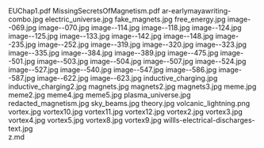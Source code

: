     
<EmbedFile src={PDF_EUChap1_pdf} className="w-full md:w-[24rem] md:h-[36rem] float-right sm:m-1 sm:ml-4">
	EUChap1.pdf
</EmbedFile>
<EmbedFile src={PDF_MissingSecretsOfMagnetism_pdf} className="w-full md:w-[24rem] md:h-[36rem] float-left sm:m-1 sm:mr-4">
	MissingSecretsOfMagnetism.pdf
</EmbedFile>
<PopImage className="float-right clear-right sm:m-1 sm:ml-4" src={JPG_ar_earlymayawriting_combo_jpg} alt="ar-earlymayawriting-combo.jpg">
	ar-earlymayawriting-combo.jpg
</PopImage>
<PopImage className="float-left clear-left sm:m-1 sm:mr-4" src={JPG_electric_universe_jpg} alt="electric_universe.jpg">
	electric_universe.jpg
</PopImage>
<PopImage className="float-right clear-right sm:m-1 sm:ml-4" src={JPG_fake_magnets_jpg} alt="fake_magnets.jpg">
	fake_magnets.jpg
</PopImage>
<PopImage className="float-left clear-left sm:m-1 sm:mr-4" src={JPG_free_energy_jpg} alt="free_energy.jpg">
	free_energy.jpg
</PopImage>
<PopImage className="float-right clear-right sm:m-1 sm:ml-4" src={JPG_image__069_jpg} alt="image--069.jpg">
	image--069.jpg
</PopImage>
<PopImage className="float-left clear-left sm:m-1 sm:mr-4" src={JPG_image__070_jpg} alt="image--070.jpg">
	image--070.jpg
</PopImage>
<PopImage className="float-right clear-right sm:m-1 sm:ml-4" src={JPG_image__114_jpg} alt="image--114.jpg">
	image--114.jpg
</PopImage>
<PopImage className="float-left clear-left sm:m-1 sm:mr-4" src={JPG_image__118_jpg} alt="image--118.jpg">
	image--118.jpg
</PopImage>
<PopImage className="float-right clear-right sm:m-1 sm:ml-4" src={JPG_image__124_jpg} alt="image--124.jpg">
	image--124.jpg
</PopImage>
<PopImage className="float-left clear-left sm:m-1 sm:mr-4" src={JPG_image__125_jpg} alt="image--125.jpg">
	image--125.jpg
</PopImage>
<PopImage className="float-right clear-right sm:m-1 sm:ml-4" src={JPG_image__133_jpg} alt="image--133.jpg">
	image--133.jpg
</PopImage>
<PopImage className="float-left clear-left sm:m-1 sm:mr-4" src={JPG_image__142_jpg} alt="image--142.jpg">
	image--142.jpg
</PopImage>
<PopImage className="float-right clear-right sm:m-1 sm:ml-4" src={JPG_image__148_jpg} alt="image--148.jpg">
	image--148.jpg
</PopImage>
<PopImage className="float-left clear-left sm:m-1 sm:mr-4" src={JPG_image__235_jpg} alt="image--235.jpg">
	image--235.jpg
</PopImage>
<PopImage className="float-right clear-right sm:m-1 sm:ml-4" src={JPG_image__252_jpg} alt="image--252.jpg">
	image--252.jpg
</PopImage>
<PopImage className="float-left clear-left sm:m-1 sm:mr-4" src={JPG_image__319_jpg} alt="image--319.jpg">
	image--319.jpg
</PopImage>
<PopImage className="float-right clear-right sm:m-1 sm:ml-4" src={JPG_image__320_jpg} alt="image--320.jpg">
	image--320.jpg
</PopImage>
<PopImage className="float-left clear-left sm:m-1 sm:mr-4" src={JPG_image__323_jpg} alt="image--323.jpg">
	image--323.jpg
</PopImage>
<PopImage className="float-right clear-right sm:m-1 sm:ml-4" src={JPG_image__335_jpg} alt="image--335.jpg">
	image--335.jpg
</PopImage>
<PopImage className="float-left clear-left sm:m-1 sm:mr-4" src={JPG_image__384_jpg} alt="image--384.jpg">
	image--384.jpg
</PopImage>
<PopImage className="float-right clear-right sm:m-1 sm:ml-4" src={JPG_image__389_jpg} alt="image--389.jpg">
	image--389.jpg
</PopImage>
<PopImage className="float-left clear-left sm:m-1 sm:mr-4" src={JPG_image__475_jpg} alt="image--475.jpg">
	image--475.jpg
</PopImage>
<PopImage className="float-right clear-right sm:m-1 sm:ml-4" src={JPG_image__501_jpg} alt="image--501.jpg">
	image--501.jpg
</PopImage>
<PopImage className="float-left clear-left sm:m-1 sm:mr-4" src={JPG_image__503_jpg} alt="image--503.jpg">
	image--503.jpg
</PopImage>
<PopImage className="float-right clear-right sm:m-1 sm:ml-4" src={JPG_image__504_jpg} alt="image--504.jpg">
	image--504.jpg
</PopImage>
<PopImage className="float-left clear-left sm:m-1 sm:mr-4" src={JPG_image__507_jpg} alt="image--507.jpg">
	image--507.jpg
</PopImage>
<PopImage className="float-right clear-right sm:m-1 sm:ml-4" src={JPG_image__524_jpg} alt="image--524.jpg">
	image--524.jpg
</PopImage>
<PopImage className="float-left clear-left sm:m-1 sm:mr-4" src={JPG_image__527_jpg} alt="image--527.jpg">
	image--527.jpg
</PopImage>
<PopImage className="float-right clear-right sm:m-1 sm:ml-4" src={JPG_image__540_jpg} alt="image--540.jpg">
	image--540.jpg
</PopImage>
<PopImage className="float-left clear-left sm:m-1 sm:mr-4" src={JPG_image__547_jpg} alt="image--547.jpg">
	image--547.jpg
</PopImage>
<PopImage className="float-right clear-right sm:m-1 sm:ml-4" src={JPG_image__586_jpg} alt="image--586.jpg">
	image--586.jpg
</PopImage>
<PopImage className="float-left clear-left sm:m-1 sm:mr-4" src={JPG_image__587_jpg} alt="image--587.jpg">
	image--587.jpg
</PopImage>
<PopImage className="float-right clear-right sm:m-1 sm:ml-4" src={JPG_image__622_jpg} alt="image--622.jpg">
	image--622.jpg
</PopImage>
<PopImage className="float-left clear-left sm:m-1 sm:mr-4" src={JPG_image__623_jpg} alt="image--623.jpg">
	image--623.jpg
</PopImage>
<PopImage className="float-right clear-right sm:m-1 sm:ml-4" src={JPG_inductive_charging_jpg} alt="inductive_charging.jpg">
	inductive_charging.jpg
</PopImage>
<PopImage className="float-left clear-left sm:m-1 sm:mr-4" src={JPG_inductive_charging2_jpg} alt="inductive_charging2.jpg">
	inductive_charging2.jpg
</PopImage>
<PopImage className="float-right clear-right sm:m-1 sm:ml-4" src={JPG_magnets_jpg} alt="magnets.jpg">
	magnets.jpg
</PopImage>
<PopImage className="float-left clear-left sm:m-1 sm:mr-4" src={JPG_magnets2_jpg} alt="magnets2.jpg">
	magnets2.jpg
</PopImage>
<PopImage className="float-right clear-right sm:m-1 sm:ml-4" src={JPG_magnets3_jpg} alt="magnets3.jpg">
	magnets3.jpg
</PopImage>
<PopImage className="float-left clear-left sm:m-1 sm:mr-4" src={JPG_meme_jpg} alt="meme.jpg">
	meme.jpg
</PopImage>
<PopImage className="float-right clear-right sm:m-1 sm:ml-4" src={JPG_meme2_jpg} alt="meme2.jpg">
	meme2.jpg
</PopImage>
<PopImage className="float-left clear-left sm:m-1 sm:mr-4" src={JPG_meme4_jpg} alt="meme4.jpg">
	meme4.jpg
</PopImage>
<PopImage className="float-right clear-right sm:m-1 sm:ml-4" src={JPG_meme5_jpg} alt="meme5.jpg">
	meme5.jpg
</PopImage>
<PopImage className="float-left clear-left sm:m-1 sm:mr-4" src={JPG_plasma_universe_jpg} alt="plasma_universe.jpg">
	plasma_universe.jpg
</PopImage>
<PopImage className="float-right clear-right sm:m-1 sm:ml-4" src={JPG_redacted_magnetism_jpg} alt="redacted_magnetism.jpg">
	redacted_magnetism.jpg
</PopImage>
<PopImage className="float-left clear-left sm:m-1 sm:mr-4" src={JPG_sky_beams_jpg} alt="sky_beams.jpg">
	sky_beams.jpg
</PopImage>
<PopImage className="float-right clear-right sm:m-1 sm:ml-4" src={JPG_theory_jpg} alt="theory.jpg">
	theory.jpg
</PopImage>
<PopImage className="float-left clear-left sm:m-1 sm:mr-4" src={PNG_volcanic_lightning_png} alt="volcanic_lightning.png">
	volcanic_lightning.png
</PopImage>
<PopImage className="float-right clear-right sm:m-1 sm:ml-4" src={JPG_vortex_jpg} alt="vortex.jpg">
	vortex.jpg
</PopImage>
<PopImage className="float-left clear-left sm:m-1 sm:mr-4" src={JPG_vortex10_jpg} alt="vortex10.jpg">
	vortex10.jpg
</PopImage>
<PopImage className="float-right clear-right sm:m-1 sm:ml-4" src={JPG_vortex11_jpg} alt="vortex11.jpg">
	vortex11.jpg
</PopImage>
<PopImage className="float-left clear-left sm:m-1 sm:mr-4" src={JPG_vortex12_jpg} alt="vortex12.jpg">
	vortex12.jpg
</PopImage>
<PopImage className="float-right clear-right sm:m-1 sm:ml-4" src={JPG_vortex2_jpg} alt="vortex2.jpg">
	vortex2.jpg
</PopImage>
<PopImage className="float-left clear-left sm:m-1 sm:mr-4" src={JPG_vortex3_jpg} alt="vortex3.jpg">
	vortex3.jpg
</PopImage>
<PopImage className="float-right clear-right sm:m-1 sm:ml-4" src={JPG_vortex4_jpg} alt="vortex4.jpg">
	vortex4.jpg
</PopImage>
<PopImage className="float-left clear-left sm:m-1 sm:mr-4" src={JPG_vortex5_jpg} alt="vortex5.jpg">
	vortex5.jpg
</PopImage>
<PopImage className="float-right clear-right sm:m-1 sm:ml-4" src={JPG_vortex8_jpg} alt="vortex8.jpg">
	vortex8.jpg
</PopImage>
<PopImage className="float-left clear-left sm:m-1 sm:mr-4" src={JPG_vortex9_jpg} alt="vortex9.jpg">
	vortex9.jpg
</PopImage>
<PopImage className="float-right clear-right sm:m-1 sm:ml-4" src={JPG_willls_electrical_discharges_text_jpg} alt="willls-electrical-discharges-text.jpg">
	willls-electrical-discharges-text.jpg
</PopImage>
<div className="w-full md:max-w-[80rem] float-right italic">
	<MD_z_md />
	z.md
</div>
